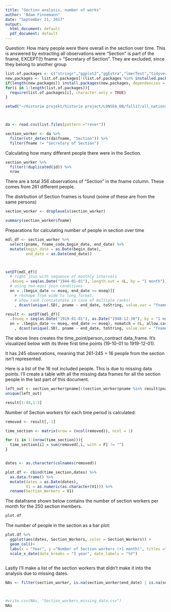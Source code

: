 ```yaml
---
title: "Section analysis, number of works"
author: "Adam Finnemann"
date: "September 21, 2017"
output:
  html_document: default
  pdf_document: default
---
```

Question: 
How many people were there overall in the section over time. This is answered by extracting all observations were "Section" is part of the fname, EXCEPT(!) fname = "Secretary of Section". They are excluded, since they belong to another group


```r

list.of.packages <- c("stringr","ggplot2","ggExtra","lmerTest","tidyverse", "zoo","lubridate", "data.table")
new.packages <- list.of.packages[!(list.of.packages %in% installed.packages()[,"Package"])]
if(length(new.packages)) install.packages(new.packages, dependencies = TRUE)
for(i in 1:length(list.of.packages)){
  require(list.of.packages[i], character.only = TRUE)
}

setwd("~/Historie projekt/historie project/LONSEA_DB/fall17/all_nations")



da <- read.csv(list.files(pattern ="rever"))

```

```r


section_worker <- da %>% 
  filter(str_detect(da$fname, "Section")) %>%  
  filter(fname != "Secretary of Section")


```


Calculating how many different people there were in the Section.
```r
section_worker %>% 
  filter(!duplicated(id)) %>% 
  nrow

```

  

There are a total 356 observations of "Section" in the fname column. These comes from 261 different people.

The distrbution of Section fnames is found (some of these are from the same persons)
```r
section_worker <- droplevels(section_worker)

summary(section_worker$fname)
```

Preparations for calculating number of people in section over time
```r

mdl_df <- section_worker %>% 
  select(pname, fname_code,begin_date, end_date) %>% 
  mutate(begin_date = as.Date(begin_date),
         end_date = as.Date(end_date))



setDT(mdl_df)[
  # right join with sequence of monthly intervals
  .(mseq = seq(as.Date("1944-01-01"), length.out = 4L, by = "1 month")), 
  # using non-equi join conditions
  on = .(begin_date <= mseq, end_date >= mseq)][
    # reshape from wide to long format,
    # show rank (concatenate in case of multiple ranks)
    , dcast(unique(.SD), pname ~ end_date, toString, value.var = "fname_code")]

result <- setDT(mdl_df)[
  .(mseq = seq(as.Date("1919-01-01"), as.Date("1948-12-30"), by = "1 month")), 
  on = .(begin_date <= mseq, end_date >= mseq), nomatch = 0L, allow.cartesian = TRUE][
    , dcast(unique(.SD), pname ~ end_date, toString, value.var = "fname_code")]

```

The above lines creates the time_point/person_contract data_frame. It's visualized below with its three first time points (19-10-01 to 1919-12-01).

It has 245 observations, meaning that 261-245 = 16 people from the section isn't represented.


Here is a list of the 16 not included people. This is due to missing data points.
I'll create a table with all the missing data frames for all the section people in the last part of this document.
```r
left_out <- section_worker$pname[!(section_worker$pname %in% result$pname)]
unique(left_out)

```





```r
result[1:40,1:3]
```
Number of Section workers for each time period is calculated:
```r


removed <- result[,-1]

time_section <- matrix(nrow = (ncol(removed)), ncol = 1)

for (i in 1:(nrow(time_section))){
  time_section[i] = sum(removed[,i, with = F] != "")
}


dates <- as.character(colnames(removed))

plot.df <- cbind(time_section,dates) %>% 
  as.data.frame() %>% 
  mutate(dates = as.Date(dates),
         V1 = as.numeric(as.character(V1))) %>% 
  rename(Section_Workers = V1)


```

The dataframe shown below contains the number of section workers per month for the 250 section members.
```r
plot.df
```

The number of people in the section as a bar plot:
```r
plot.df %>% 
  ggplot(aes(dates, Section_Workers, color = Section_Workers)) +
  geom_col()+
  labs(x = "Year", y ="Number of Section workers (+1 month)", titles ="Number of people in LoN Section (+1 Month)")+
  scale_x_date(date_breaks = "3 year", date_labels = "%Y")
  


```

Lastly I'll make a list of the section workers that didn't make it into the analysis due to missing dates. 
```r
NAs <- filter(section_worker, is.na(section_worker$end_date) | is.na(section_worker$begin_date)) %>% select(pname, fname, begin_on_day, begin_on_month,begin_on_day, end_on_day,end_on_month, end_on_year )



#write.csv(NAs, "Section_workers_missing_data.csv")
NAs
```

